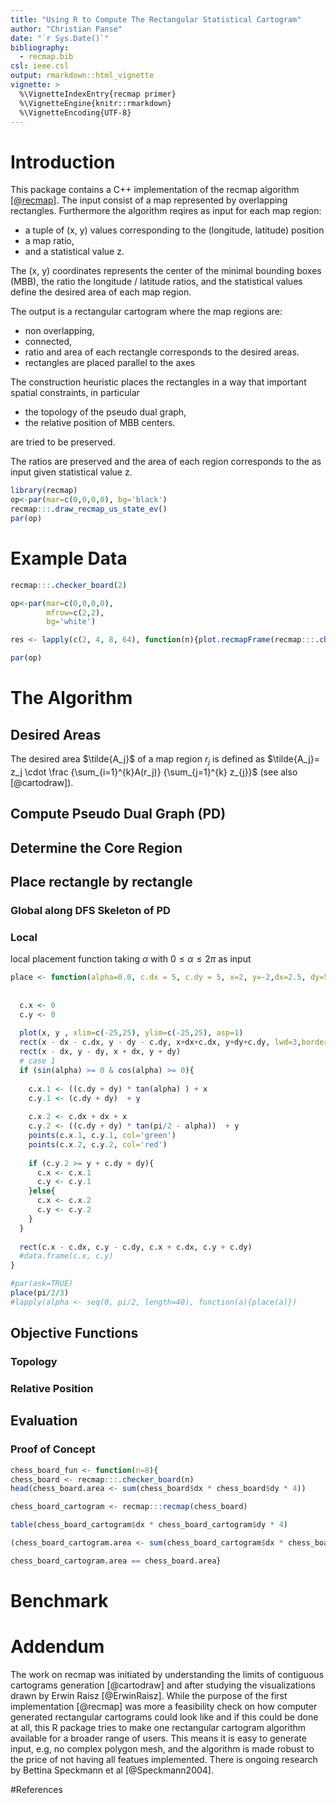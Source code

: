 ```yaml
---
title: "Using R to Compute The Rectangular Statistical Cartogram"
author: "Christian Panse"
date: "`r Sys.Date()`"
bibliography:
  - recmap.bib
csl: ieee.csl
output: rmarkdown::html_vignette
vignette: >
  %\VignetteIndexEntry{recmap primer}
  %\VignetteEngine{knitr::rmarkdown}
  %\VignetteEncoding{UTF-8}
---
```


# Introduction

This package contains a C++ implementation of the recmap algorithm 
[[@recmap]](http://dx.doi.org/10.1109/INFVIS.2004.57).
The input consist of a map represented by overlapping rectangles.
Furthermore the algorithm reqires as input for each map region:

- a tuple of (x, y) values corresponding to the (longitude, latitude) position 
- a map ratio, 
- and a statistical value z.

The (x, y) coordinates represents the center of the minimal bounding boxes (MBB), 
the ratio the longitude / latitude 
ratios, and the  statistical values define the desired 
area of each map region. 

The output is a rectangular cartogram where the map regions are:

- non overlapping, 
- connected, 
- ratio and area of each rectangle corresponds to the desired areas.
- rectangles are placed parallel to the axes

The construction heuristic  places the rectangles in a way that important 
spatial constraints, in particular

- the topology of the pseudo dual graph,
- the relative position of MBB centers.

are tried to be preserved.

The ratios are preserved and the area of each region corresponds to 
the as input given statistical value z.


```r

library(recmap)
op<-par(mar=c(0,0,0,0), bg='black')
recmap:::.draw_recmap_us_state_ev()
par(op)
```


# Example Data
```r
recmap:::.checker_board(2)
```

```r


op<-par(mar=c(0,0,0,0), 
        mfrow=c(2,2), 
        bg='white')

res <- lapply(c(2, 4, 8, 64), function(n){plot.recmapFrame(recmap:::.checker_board(n))})

par(op)
```

# The Algorithm

## Desired Areas

The desired area $\tilde{A_j}$ of a map region  $r_j$ is defined as
$\tilde{A_j}= z_j \cdot \frac {\sum_{i=1}^{k}A(r_j)} {\sum_{j=1}^{k} z_{j}}$ (see also [@cartodraw]). 

## Compute Pseudo Dual Graph (PD)

## Determine the Core Region

## Place rectangle by rectangle

### Global along DFS Skeleton of PD

### Local 

local placement function taking $\alpha$  with  $0 \leq \alpha  \le 2\pi$ as input

```r

place <- function(alpha=0.0, c.dx = 5, c.dy = 5, x=2, y=-2,dx=2.5, dy=5){
 
  
  c.x <- 0
  c.y <- 0
  
  plot(x, y , xlim=c(-25,25), ylim=c(-25,25), asp=1)
  rect(x - dx - c.dx, y - dy - c.dy, x+dx+c.dx, y+dy+c.dy, lwd=3,border='grey')
  rect(x - dx, y - dy, x + dx, y + dy)
  # case 1
  if (sin(alpha) >= 0 & cos(alpha) >= 0){
  
    c.x.1 <- ((c.dy + dy) * tan(alpha) ) + x
    c.y.1 <- (c.dy + dy)  + y
    
    c.x.2 <- c.dx + dx + x
    c.y.2 <- ((c.dy + dy) * tan(pi/2 - alpha))  + y
    points(c.x.1, c.y.1, col='green')
    points(c.x.2, c.y.2, col='red')
    
    if (c.y.2 >= y + c.dy + dy){
      c.x <- c.x.1
      c.y <- c.y.1
    }else{
      c.x <- c.x.2
      c.y <- c.y.2
    }
  }
  
  rect(c.x - c.dx, c.y - c.dy, c.x + c.dx, c.y + c.dy)
  #data.frame(c.x, c.y)
}

#par(ask=TRUE)
place(pi/2/3)
#lapply(alpha <- seq(0, pi/2, length=40), function(a){place(a)})

```

## Objective Functions

### Topology 

### Relative Position

## Evaluation 

### Proof of Concept

```r
chess_board_fun <- function(n=8){
chess_board <- recmap:::.checker_board(n)
head(chess_board.area <- sum(chess_board$dx * chess_board$dy * 4))

chess_board_cartogram <- recmap:::recmap(chess_board)

table(chess_board_cartogram$dx * chess_board_cartogram$dy * 4)

(chess_board_cartogram.area <- sum(chess_board_cartogram$dx * chess_board_cartogram$dy * 4))

chess_board_cartogram.area == chess_board.area}
```

# Benchmark

# Addendum 

The work on recmap was initiated by understanding the limits of contiguous 
cartograms generation [@cartodraw] and after studying the visualizations
drawn by Erwin Raisz [@ErwinRaisz].
While the purpose of the first implementation [@recmap] was more a feasibility 
check on how computer generated rectangular cartograms could look like and 
if this could be done  at all, 
this R package tries to make one rectangular cartogram algorithm available for 
a broader range of users. This means it is easy to generate input, e.g, no 
complex polygon mesh, and the algorithm is made robust 
to the price of not having all featues implemented.
There is ongoing research  by Bettina Speckmann et al [@Speckmann2004].

#References

